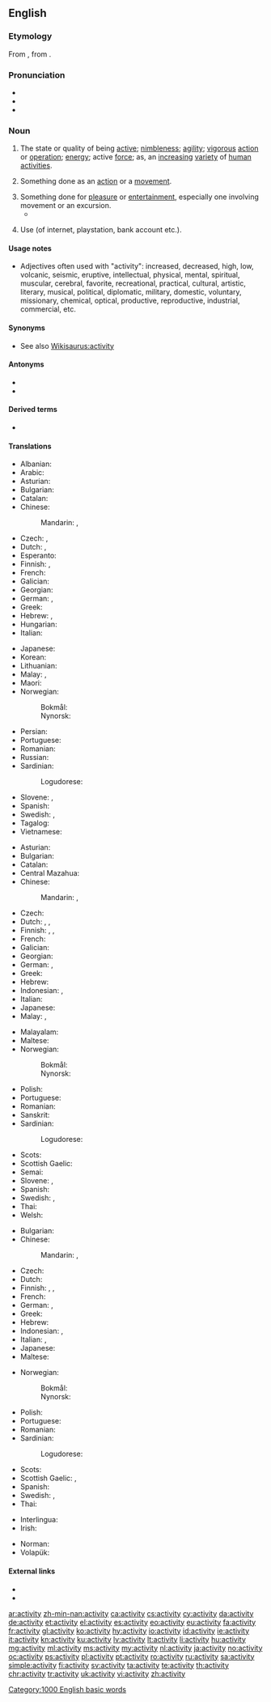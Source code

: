 ==English==
{{wikipedia}}

===Etymology===
From {{etyl|frm|en}} {{m|frm|activité}}, from {{etyl|la|en}} {{m|la|activitas}}.

===Pronunciation===
* {{IPA|/ækˈtɪvɪti/|lang=en}}
* {{audio|en-us-activity.ogg|Audio (US)|lang=en}}
* {{rhymes|ɪvɪti|lang=en}}

===Noun===
{{en-noun|activities}}

# The state or quality of being [[active]]; [[nimbleness]]; [[agility]]; [[vigorous]] [[action]] or [[operation]]; [[energy]]; active [[force]]; as, an [[increasing]] [[variety]] of [[human]] [[activities]].
#: {{ux|en|Pit row was abuzz with '''activity'''.}}
# Something done as an [[action]] or a [[movement]].
#: {{ux|en|The '''activity''' for the morning was a walk to the store.}}
# Something done for [[pleasure]] or [[entertainment]], especially one involving movement or an excursion.
#* {{quote-magazine|date=2013-06-07|author=David Simpson
|volume=188|issue=26|page=36|magazine={{w|The Guardian Weekly}}
|title=[http://www.guardian.co.uk/books/2013/may/18/falling-upwards-richard-holmes-review Fantasy of navigation]
|passage=Like most human '''activities''', ballooning has sponsored heroes and hucksters and a good deal in between. For every dedicated scientist patiently recording atmospheric pressure and wind speed while shivering at high altitudes, there is a carnival barker with a bevy of pretty girls willing to dangle from a basket or parachute down to earth.}}
#: {{ux|en|Quilting can be an enjoyable '''activity'''.}}
# Use (of internet, playstation, bank account etc.).

====Usage notes====
* Adjectives often used with "activity": increased, decreased, high, low, volcanic, seismic, eruptive, intellectual, physical, mental, spiritual, muscular, cerebral, favorite, recreational, practical, cultural, artistic, literary, musical, political, diplomatic, military, domestic, voluntary, missionary, chemical, optical, productive, reproductive, industrial, commercial, etc.

====Synonyms====
* See also [[Wikisaurus:activity]]

====Antonyms====
* {{l|en|rest}}
* {{l|en|passivity}}

====Derived terms====
* {{l|en|radioactivity}}

====Translations====
{{trans-top|state or quality of being active}}
* Albanian: {{t+|sq|aktivitet|f}}
* Arabic: {{t|ar|نَشَاط|m}}
* Asturian: {{t|ast|actividá|f}}
* Bulgarian: {{t+|bg|акти́вност|f}}
* Catalan: {{t+|ca|activitat|f}}
* Chinese:
*: Mandarin: {{t+check|cmn|活動|sc=Hani}}, {{t+check|cmn|活动|tr=huódòng|sc=Hani}}
* Czech: {{t+|cs|aktivita|f}}, {{t|cs|čilost|f}}
* Dutch: {{t+|nl|activiteit|f}}, {{t+|nl|actief|f}}
* Esperanto: {{t|eo|aktiveco}}
* Finnish: {{t+|fi|aktiivisuus}}, {{t+|fi|toiminta}}
* French: {{t+|fr|activité|f}}
* Galician: {{t+|gl|actividade|f}}
* Georgian: {{t-needed|ka}}
* German: {{t+|de|Aktivität|f}}, {{t+|de|Tätigkeit|f}}
* Greek: {{t+|el|δραστηριότητα|f}}
* Hebrew: {{t|he|פעילות|f|tr=pe‘ilút}}, {{t|he|מעש|m|tr=má`as}} {{qualifier|rare}}
* Hungarian: {{t+|hu|elfoglaltság}}
* Italian: {{t+|it|attività|f}}
{{trans-mid}}
* Japanese: {{t+|ja|活動|tr=かつどう, katsudō}}
* Korean: {{t+|ko|활동}}
* Lithuanian: {{t|lt|aktyvùmas|m}}
* Malay: {{t|ms|kegiatan}}, {{t|ms|aktiviti}}
* Maori: {{t|mi|ngohe}}
* Norwegian:
*: Bokmål: {{t+|nb|aktivitet|m}}
*: Nynorsk: {{t|nn|aktivitet|m}}
* Persian: {{t+|fa|فعالیت|tr=fa'âliyat|sc=fa-Arab}}
* Portuguese: {{t+|pt|atividade|f}}
* Romanian: {{t+|ro|activitate|f}}
* Russian: {{t+|ru|де́ятельность|f}}
* Sardinian:
*: Logudorese: {{t|sc|faìna}}
* Slovene: {{t|sl|aktívnost|f}}, {{t+|sl|dejávnost|f}}
* Spanish: {{t+|es|actividad|f}}
* Swedish: {{t+|sv|aktivitet|c}}, {{t+|sv|verksamhet|c}}
* Tagalog: {{t|tl|kabilusan}}
* Vietnamese: {{t+|vi|hoạt động}}
{{trans-bottom}}

{{trans-top|something done as an action or a movement}}
* Asturian: {{t|ast|actividá|f}}
* Bulgarian: {{t+|bg|дейност}}
* Catalan: {{t+|ca|activitat|f}}
* Central Mazahua: {{t|maz|b'ɇpji}}
* Chinese:
*: Mandarin: {{t+check|cmn|動作|sc=Hani}}, {{t+check|cmn|动作|tr=dòngzuò|sc=Hani}}
* Czech: {{t+|cs|činnost|f}}
* Dutch: {{t+|nl|activiteit|f}}, {{t+|nl|beweging|f}}, {{t+|nl|werkzaamheid|f}}
* Finnish: {{t+|fi|aktiviteetti}}, {{t|fi|tekeminen}}, {{t+|fi|toiminta}}
* French: {{t+|fr|activité|f}}
* Galician: {{t+|gl|actividade|f}}
* Georgian: {{t-needed|ka}}
* German: {{t+|de|Aktivität|f}}, {{t+|de|Handlung|f}}
* Greek: {{t+|el|δράση|f}}
* Hebrew: {{t|he|פעילות|f|tr=pe‘ilút}}
* Indonesian: {{t+|id|kegiatan}}, {{t+|id|aktivitas}}
* Italian: {{t+|it|attività|f}}
* Japanese: {{t+|ja|活動|tr=かつどう, katsudō}}
* Malay: {{t|ms|kegiatan}}, {{t|ms|aktiviti}}
{{trans-mid}}
* Malayalam: {{t+|ml|പ്രയോഗം|sc=Mlym}}
* Maltese: {{t|mt|attività|f}}
* Norwegian:
*: Bokmål: {{t+|nb|aktivitet|m}}
*: Nynorsk: {{t|nn|aktivitet|m}}
* Polish: {{t+|pl|aktywność|f}}
* Portuguese: {{t+|pt|atividade|f}}
* Romanian: {{t+|ro|activitate|f}}
* Sanskrit: {{t+|sa|प्रयोगः|m|tr=prayōgaḥ|sc=Deva}}
* Sardinian:
*: Logudorese: {{t|sc|faìna}}
* Scots: {{t|sco|acteevity}}
* Scottish Gaelic: {{t|gd|gnìomhachd|f}}
* Semai: {{t|sea|ektiviti}}
* Slovene: {{t|sl|aktívnost|f}}, {{t+|sl|dejávnost|f}}
* Spanish: {{t+|es|actividad|f}}
* Swedish: {{t+|sv|aktivitet|c}}, {{t+|sv|sysselsättning}}
* Thai: {{t+|th|การเคลื่อนไหว|sc=Thai|tr=gaan klêuan wăi}}
* Welsh: {{t+|cy|gweithgaredd|m}}
{{trans-bottom}}

{{trans-top|something done for pleasure or entertainment}}
* Bulgarian: {{t+|bg|активност|f}}
* Chinese:
*: Mandarin: {{t+check|cmn|活動|sc=Hani}}, {{t+check|cmn|活动|tr=huódòng|sc=Hani}}
* Czech: {{t+|cs|aktivita|f}}
* Dutch: {{t+|nl|activiteit|f}}
* Finnish: {{t|fi|aktiviteetti}}, {{t|fi|toiminta}}, {{t|fi|tekeminen}}
* French: {{t+|fr|activité|f}}
* German: {{t+|de|Aktivität|f}}, {{t+|de|Unternehmung|f}}
* Greek: {{t+|el|δραστηριότητα|f}}
* Hebrew: {{t|he|פעילות|f|tr=pe‘ilút}}
* Indonesian: {{t+|id|kegiatan}}, {{t+|id|aktivitas}}
* Italian: {{t+|it|attività|f}}, {{t+|it|svago|m}}
* Japanese: {{t+|ja|活動|tr=かつどう, katsudō}}
* Maltese: {{t|mt|attività|f}}
{{trans-mid}}
* Norwegian:
*: Bokmål: {{t+|nb|aktivitet|m}}
*: Nynorsk: {{t|nn|aktivitet|m}}
* Polish: {{t+|pl|działalność|f}}
* Portuguese: {{t+|pt|atividade|f}}
* Romanian: {{t+|ro|activitate|f}}
* Sardinian:
*: Logudorese: {{t|sc|faìna}}
* Scots: {{t|sco|acteevity}}
* Scottish Gaelic: {{t|gd|spòrs|f}}, {{t|gd|gnìomhachd|f}}
* Spanish: {{t+|es|actividad|f}}
* Swedish: {{t+|sv|aktivitet|c}}, {{t+|sv|sysselsättning|c}}
* Thai: {{t+|th|กิจกรรม|tr=gìtjàgam}}
{{trans-bottom}}

{{checktrans-top}}
* Interlingua: {{t-check|ia|activitate}}
* Irish: {{t-check|ga|gníomhaíocht|f}}
{{trans-mid}}
* Norman: {{t-check|nrf|tinné|m}} {{qualifier|Jersey}}
* Volapük: {{t-check|vo|dunöf}}
{{trans-bottom}}

====External links====
* {{R:Webster 1913}}
* {{R:Century 1911}}

[[Category:1000 English basic words]]

[[ar:activity]]
[[zh-min-nan:activity]]
[[ca:activity]]
[[cs:activity]]
[[cy:activity]]
[[da:activity]]
[[de:activity]]
[[et:activity]]
[[el:activity]]
[[es:activity]]
[[eo:activity]]
[[eu:activity]]
[[fa:activity]]
[[fr:activity]]
[[gl:activity]]
[[ko:activity]]
[[hy:activity]]
[[io:activity]]
[[id:activity]]
[[ie:activity]]
[[it:activity]]
[[kn:activity]]
[[ku:activity]]
[[lv:activity]]
[[lt:activity]]
[[li:activity]]
[[hu:activity]]
[[mg:activity]]
[[ml:activity]]
[[ms:activity]]
[[my:activity]]
[[nl:activity]]
[[ja:activity]]
[[no:activity]]
[[oc:activity]]
[[ps:activity]]
[[pl:activity]]
[[pt:activity]]
[[ro:activity]]
[[ru:activity]]
[[sa:activity]]
[[simple:activity]]
[[fi:activity]]
[[sv:activity]]
[[ta:activity]]
[[te:activity]]
[[th:activity]]
[[chr:activity]]
[[tr:activity]]
[[uk:activity]]
[[vi:activity]]
[[zh:activity]]